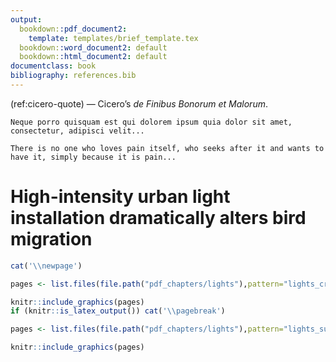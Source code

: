 ```yaml
---
output:
  bookdown::pdf_document2:
    template: templates/brief_template.tex
  bookdown::word_document2: default
  bookdown::html_document2: default
documentclass: book
bibliography: references.bib
---
```


(ref:cicero-quote) --- Cicero's *de Finibus Bonorum et Malorum*.

```block
Neque porro quisquam est qui dolorem ipsum quia dolor sit amet, consectetur, adipisci velit...

There is no one who loves pain itself, who seeks after it and wants to have it, simply because it is pain...
```

<!-- 
Notes for adding an opening quote in PDF output:
i) add the reference for the quote with the chunk option quote_author="my author name",
ii) include=knitr::opts_knit$get('rmarkdown.pandoc.to') == 'latex' means that these quotes are only included when output is latex (in HTML output, it would appear by the end of the previous page)
iii) You can't use markdown syntax inside chunk options, so if you want to e.g. italicise a book name in the quote reference use a 'text reference': Create a named piece of text with '(ref:label-name) My text', then link to this in the chunk option with quote_author='(ref:label-name)'
-->

# High-intensity urban light installation dramatically alters bird migration {#high-intensity-lights}
\minitoc <!-- this will include a mini table of contents-->

<!--
The {#rmd-basics} text after the chapter declaration will allow us to link throughout the document back to the beginning of this chapter. Reference labels will automatically be generated if you don't specify them, as the lowercase title with spaces replaced by hypens (e.g. r-markdown-basics). Look for the reference to this label at the beginning of the next chapter.
-->


```r
cat('\\newpage')
```

```r
pages <- list.files(file.path("pdf_chapters/lights"),pattern="lights_crop_Part",full.names = T)

knitr::include_graphics(pages)  
if (knitr::is_latex_output()) cat('\\pagebreak')
```

```r
pages <- list.files(file.path("pdf_chapters/lights"),pattern="lights_supp_crop_Part",full.names = T)

knitr::include_graphics(pages)  
```